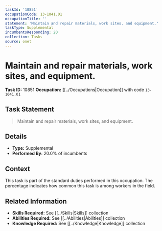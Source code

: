 ```yaml
---
taskId: '10851'
occupationCode: 13-1041.01
occupationTitle: ''
statement: 'Maintain and repair materials, work sites, and equipment.'
taskType: Supplemental
incumbentsResponding: 20
collection: Tasks
source: onet
---
```

# Maintain and repair materials, work sites, and equipment.

**Task ID:** 10851
**Occupation:** [[../Occupations|Occupation]] with code `13-1041.01`

## Task Statement

> Maintain and repair materials, work sites, and equipment.

## Details

- **Type:** Supplemental
- **Performed By:** 20.0% of incumbents

## Context

This task is part of the standard duties performed in this occupation. The percentage indicates how common this task is among workers in the field.

## Related Information

- **Skills Required:** See [[../Skills|Skills]] collection
- **Abilities Required:** See [[../Abilities|Abilities]] collection
- **Knowledge Required:** See [[../Knowledge|Knowledge]] collection
